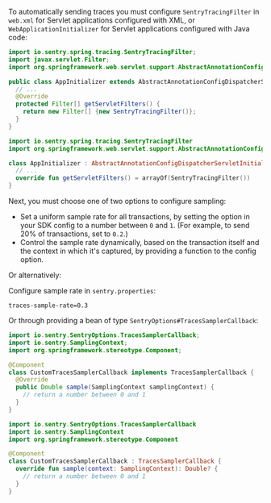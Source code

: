 To automatically sending traces you must configure `SentryTracingFilter` in `web.xml` for Servlet applications configured with XML, or `WebApplicationInitializer` for Servlet applications configured with Java code:

```java {tabTitle:Java}
import io.sentry.spring.tracing.SentryTracingFilter;
import javax.servlet.Filter;
import org.springframework.web.servlet.support.AbstractAnnotationConfigDispatcherServletInitializer;

public class AppInitializer extends AbstractAnnotationConfigDispatcherServletInitializer {
  // ...
  @Override
  protected Filter[] getServletFilters() {
    return new Filter[] {new SentryTracingFilter()};
  }
}
```

```kotlin {tabTitle:Kotlin}
import io.sentry.spring.tracing.SentryTracingFilter
import org.springframework.web.servlet.support.AbstractAnnotationConfigDispatcherServletInitializer

class AppInitializer : AbstractAnnotationConfigDispatcherServletInitializer() {
  // ...
  override fun getServletFilters() = arrayOf(SentryTracingFilter())
}
```

Next, you must choose one of two options to configure sampling:

- Set a uniform sample rate for all transactions, by setting the <PlatformIdentifier name="traces-sample-rate" /> option in your SDK config to a number between `0` and `1`. (For example, to send 20% of transactions, set <PlatformIdentifier name="traces-sample-rate" /> to `0.2`.)
- Control the sample rate dynamically, based on the transaction itself and the context in which it's captured, by providing a function to the <PlatformIdentifier name="traces-sampler" /> config option.

Or alternatively:

Configure sample rate in `sentry.properties`:

```properties
traces-sample-rate=0.3
```

Or through providing a bean of type `SentryOptions#TracesSamplerCallback`:

```java {tabTitle:Java}
import io.sentry.SentryOptions.TracesSamplerCallback;
import io.sentry.SamplingContext;
import org.springframework.stereotype.Component;

@Component
class CustomTracesSamplerCallback implements TracesSamplerCallback {
  @Override
  public Double sample(SamplingContext samplingContext) {
    // return a number between 0 and 1
  }
}
```

```kotlin {tabTitle:Kotlin}
import io.sentry.SentryOptions.TracesSamplerCallback
import io.sentry.SamplingContext
import org.springframework.stereotype.Component

@Component
class CustomTracesSamplerCallback : TracesSamplerCallback {
  override fun sample(context: SamplingContext): Double? {
    // return a number between 0 and 1
  }
}
```
